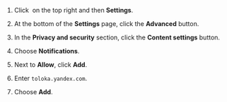 1. Click <img src="https://tlk-infra-front.azureedge.net/portal-static/uploaded/images/1676733319521/1676733319521_original_svg.svg" alt="" /> on the top right and then **Settings**.

1. At the bottom of the **Settings** page, click the **Advanced** button.

1. In the **Privacy and security** section, click the **Content settings** button.

1. Choose **Notifications**.

1. Next to **Allow**, click **Add**.

1. Enter `toloka.yandex.com`.

1. Choose **Add**.
